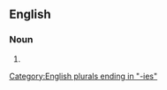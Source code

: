 ==English==

===Noun===
{{head|en|noun form}}

# {{plural of|disunity|lang=en}}

[[Category:English plurals ending in "-ies"]]